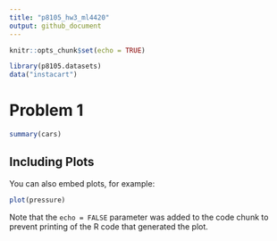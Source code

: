 ```yaml
---
title: "p8105_hw3_ml4420"
output: github_document
---
```


```r
knitr::opts_chunk$set(echo = TRUE)

library(p8105.datasets)
data("instacart")
```

# Problem 1



```r
summary(cars)
```

## Including Plots

You can also embed plots, for example:

```r
plot(pressure)
```

Note that the `echo = FALSE` parameter was added to the code chunk to prevent printing of the R code that generated the plot.

